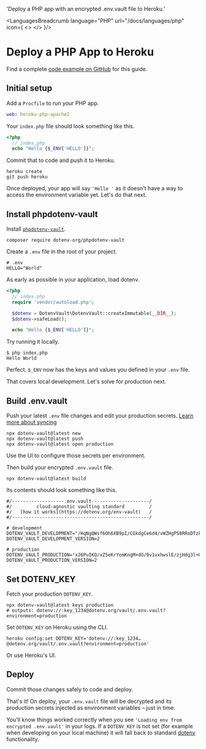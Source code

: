 

  'Deploy a PHP app with an encrypted .env.vault file to Heroku.'

<LanguagesBreadcrumb language="PHP" url="/docs/languages/php" icon={
  <>
    <PhpIcon className="h-10 w-10 text-[#777BB4]"/>
    <HerokuIcon className="h-9 w-9 text-[#430098]"/>
  </>
}/>
# Deploy a PHP App to Heroku
<GuideHeading lead={description} />

<Note>
  Find a complete <a href="https://github.com/dotenv-org/examples/tree/master/php/heroku">code example on GitHub</a> for this guide.
</Note>

## Initial setup

Add a `Procfile` to run your PHP app.

```yaml {{ title: 'Procfile' }}
web: heroku-php-apache2
```

Your `index.php` file should look something like this.

```php {{ title: 'index.php'}}
<?php
  // index.php
  echo "Hello {$_ENV['HELLO']}";
```

Commit that to code and push it to Heroku.

```shell
heroku create
git push heroku
```

Once deployed, your app will say `'Hello '` as it doesn't have a way to access the environment variable yet. Let's do that next.

## Install phpdotenv-vault

Install [`phpdotenv-vault`](https://github.com/dotenv-org/phpdotenv-vault).

```shell
composer require dotenv-org/phpdotenv-vault
```

Create a `.env` file in the root of your project.

```shell {{ title: '.env' }}
# .env
HELLO="World"
```

As early as possible in your application, load dotenv.

```php {{ title: 'index.php'}}
<?php
  // index.php
  require 'vendor/autoload.php';

  $dotenv = DotenvVault\DotenvVault::createImmutable(__DIR__);
  $dotenv->safeLoad();

  echo "Hello {$_ENV['HELLO']}";
```

Try running it locally.

```shell
$ php index.php
Hello World
```

Perfect. `$_ENV` now has the keys and values you defined in your `.env` file.

That covers local development. Let's solve for production next.

## Build .env.vault

Push your latest `.env` file changes and edit your production secrets. [Learn more about syncing](/docs/tutorials/sync)

```shell
npx dotenv-vault@latest new
npx dotenv-vault@latest push
npx dotenv-vault@latest open production
```

Use the UI to configure those secrets per environment.

<ScreenshotBrowser url="/assets/img/docs/edit-production-value.gif" www="www.dotenv.org" />

Then build your encrypted `.env.vault` file.

```shell
npx dotenv-vault@latest build
```

Its contents should look something like this.

```shell {{ title: '.env.vault' }}
#/-------------------.env.vault---------------------/
#/         cloud-agnostic vaulting standard         /
#/   [how it works](https://dotenv.org/env-vault)   /
#/--------------------------------------------------/

# development
DOTENV_VAULT_DEVELOPMENT="/HqNgQWsf6Oh6XB9pI/CGkdgCe6d4/vWZHgP50RRoDTzkzPQk/xOaQs="
DOTENV_VAULT_DEVELOPMENT_VERSION=2

# production
DOTENV_VAULT_PRODUCTION="x26PuIKQ/xZ5eKrYomKngM+dO/9v1vxhwslE/zjHdg3l+H6q6PheB5GVDVIbZg=="
DOTENV_VAULT_PRODUCTION_VERSION=2
```

## Set DOTENV_KEY

Fetch your production `DOTENV_KEY`.

```shell
npx dotenv-vault@latest keys production
# outputs: dotenv://:key_1234@dotenv.org/vault/.env.vault?environment=production
```

Set `DOTENV_KEY` on Heroku using the CLI.

```shell
heroku config:set DOTENV_KEY='dotenv://:key_1234…@dotenv.org/vault/.env.vault?environment=production'
```

Or use Heroku's UI.

<ScreenshotBrowser url="/assets/img/docs/heroku-config-vars.png" www="www.heroku.com" />

## Deploy

Commit those changes safely to code and deploy.

That's it! On deploy, your `.env.vault` file will be decrypted and its production secrets injected as environment variables – just in time.

<ScreenshotBrowser url="/assets/img/docs/hello-production.png" />

You'll know things worked correctly when you see `'Loading env from encrypted .env.vault'` in your logs. If a `DOTENV_KEY` is not set (for example when developing on your local machine) it will fall back to standard [dotenv](https://github.com/vlucas/phpdotenv) functionality.

<ScreenshotBrowser url="/assets/img/docs/heroku-logs-vault-php.png" www="heroku logs --tail" />

<WellDone/>
